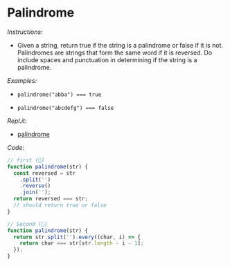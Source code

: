 # Palindrome

_Instructions:_

- Given a string, return true if the string is a palindrome or false if it is
  not. Palindromes are strings that form the same word if it is reversed. Do
  include spaces and punctuation in determining if the string is a palindrome.

_Examples:_

- `palindrome("abba") === true`

- `palindrome("abcdefg") === false`

_Repl.it:_

- <a href='https://repl.it/@rojasleon/02-palindrome' target='_blank'>palindrome</a>

_Code:_

```javascript
// first (🍒)
function palindrome(str) {
  const reversed = str
    .split('')
    .reverse()
    .join('');
  return reversed === str;
  // should return true or false
}

// Second (🍑)
function palindrome(str) {
  return str.split('').every((char, i) => {
    return char === str[str.length - i - 1];
  });
}
```
